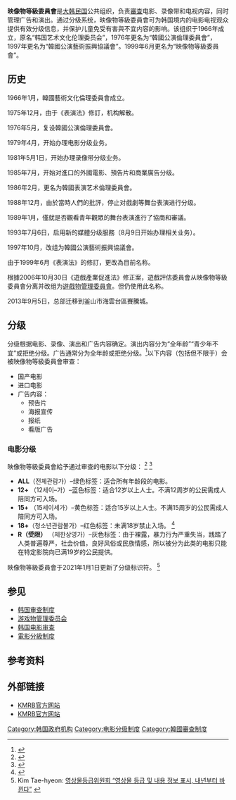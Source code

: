 {{Infobox organization
| name = 映像物等級委員會
| image = Korea Media Rating Board 2019 logo hangug-eo.svg
| original_name ={{lang|ko|영상물등급위원회}}
| location = {{ROK}}[[釜山廣域市|釜山廣域市]][[海雲臺區|海雲臺區]]賽騰城
| language = [[韩语|韩语]]
| region_served = {{ROK}}
| formation = {{Start date and age|1966}}
| type = [[电影分级制度|分级机构]]
| abbreviation = KMRB（{{lang|en|Korea Media Rating Board}}）
}}
{{Infobox Korean name
|hangul=영상물등급위원회
|hanja=映像物等級委員會
|rr=Yeongsangmul Deunggeup Wiwonhoe
|mr=Yŏngsangmul Tŭnggŭp Wiwŏnhoe
}}
'''映像物等級委員會'''是[[大韩民国|大韩民国]]公共组织，负责[[韩国审查制度|審查]]电影、录像带和电视内容，同时管理广告和演出。通过分级系统，映像物等級委員會可为韩国境内的电影电视观众提供有效分级信息，并保护儿童免受有害與不宜内容的影响。该组织于1966年成立，原名“韩国艺术文化伦理委员会”，1976年更名为“韓國公演倫理委員會”，1997年更名为“韓國公演藝術振興協議會”。1999年6月更名为“映像物等級委員會”。

== 历史 ==
1966年1月，韓國藝術文化倫理委員會成立。

1975年12月，由于《表演法》修訂，机构解散。

1976年5月，复设韓國公演倫理委員會。

1979年4月，开始办理电影分级业务。

1981年5月1日，开始办理录像带分级业务。

1985年7月，开始对進口的外國電影、預告片和商業廣告分级。

1986年2月，更名为韓國表演艺术倫理委員會。

1988年12月，由於當時人們的批評，停止对戲劇等舞台表演进行分级。

1989年1月，僅就是否觀看青年觀眾的舞台表演進行了協商和審議。

1993年7月6日，启用新的媒體分级服務（8月9日开始办理相关业务）。

1997年10月，改组为韓國公演藝術振興協議會。

由于1999年6月《表演法》的修訂，更改為目前名称。

根據2006年10月30日《遊戲產業促進法》修正案，遊戲評估委員會从映像物等級委員會分离并改组为[[遊戲物管理委員會|遊戲物管理委員會]]。但仍使用此名称。

2013年9月5日，总部迁移到釜山市海雲台區賽騰城。

== 分级 ==
分级根据电影、录像、演出和广告内容确定。演出内容分为“全年龄”“青少年不宜”或拒绝分级。广告通常分为全年龄或拒绝分级。<ref name="stats">{{Cite web|title=Classification: Categories|url=http://global.kmrb.or.kr/classification/categories.do|accessdate=29 June 2015|publisher=Korea Media Rating Board|archiveurl=https://web.archive.org/web/20150629204007/http://global.kmrb.or.kr/classification/categories.do|archivedate=29 June 2015}}</ref>以下内容（包括但不限于）会被映像物等級委員會审查：

* 国产电影
* 进口电影
* 广告内容：
** 预告片
** 海报宣传
** 报纸
** 看版广告

=== 电影分级 ===
{{multiple image|perrow=5|alt5=Limit|alt10=Limit|image10=KMRB RS.svg|alt9=R|image9=KMRB 18.svg|alt8=15|image8=KMRB 15.svg|alt7=12|image7=KMRB 12.svg|alt6=All|image6=KMRB All.svg|image5=KMRB X.png|caption_align=center|alt4=R|image4=KMRB D.png|alt3=15|image3=KMRB C.png|alt2=12|image2=KMRB B.png|alt1=All|image1=KMRB A.png|width=50|header_align=center|footer=映像物等級委員會的旧版分级标识}}

映像物等級委員會給予通过审查的电影以下分级： <ref name="stats">{{Cite web|title=Classification: Categories|url=http://global.kmrb.or.kr/classification/categories.do|accessdate=29 June 2015|publisher=Korea Media Rating Board|archiveurl=https://web.archive.org/web/20150629204007/http://global.kmrb.or.kr/classification/categories.do|archivedate=29 June 2015}}</ref> <ref>{{Cite news|first=Claire|author=Lee|title=Media Rating Board OKs Screening of Kim Ki-duk’s Controversial 'Moebius'|work=[[The_Korea_Herald|The Korea Herald]]|date=7 August 2013|url=http://www.koreaherald.com/common_prog/newsprint.php?ud=20130807000590&dt=2|accessdate=11 May 2014|archivedate=15 May 2014|archiveurl=https://web.archive.org/web/20140515081209/http://www.koreaherald.com/common_prog/newsprint.php?ud=20130807000590&dt=2}}</ref>

* '''ALL'''（전체관람가）–绿色标签：适合所有年龄段的电影。
* '''12+''' （12세이–가）–蓝色标签：适合12岁以上人士。不满12周岁的公民需成人陪同方可入场。
* '''15+''' （15세이세가）–黄色标签：适合15岁以上人士。不满15周岁的公民需成人陪同方可入场。
* '''18+'''（청소년관람불가）–红色标签：未满18岁禁止入场。 <ref name="herald">{{Cite web|title=Media Rating Board OKs screening of Kim Ki-duk’s controversial ‘Moebius’-프린트화면|url=http://www.koreaherald.com/common_prog/newsprint.php?ud=20130807000590&dt=2|accessdate=2013-11-04|date=2013-08-07|publisher=Koreaherald.com|archiveurl=https://web.archive.org/web/20131009043332/http://www.koreaherald.com/common_prog/newsprint.php?ud=20130807000590&dt=2|archivedate=2013-10-09}}</ref> 
* '''R（受限）''' （제한상영가）–灰色标签：由于裸露，暴力行为严重失当，践踏了人类普遍尊严，社会价值，良好风俗或民族情感，所以被分为此类的电影只能在特定影院向已满19岁的公民提供。
映像物等級委員會于2021年1月1日更新了分级标识符。 <ref>Kim Tae-hyeon: [https://www.getnews.co.kr/news/articleView.html?idxno=243006 영상물등급위원회 “영상물 등급 및 내용 정보 표시, 내년부터 바뀐다”] {{Wayback|url=https://www.getnews.co.kr/news/articleView.html?idxno=243006 |date=20210128003146 }}</ref>

== 参见 ==
* [[韩国审查制度|韩国审查制度]]
* [[游戏物管理委员会|游戏物管理委员会]]
* [[韩国电影审查|韩国电影审查]]
* [[電影分級制度|電影分級制度]]

== 参考资料 ==
<references />

== 外部链接 ==

* [https://kmrb.or.kr/main.do KMRB官方网站] {{Wayback|url=https://kmrb.or.kr/main.do |date=20210117081907 }}{{In lang|ko}}
* [https://global.kmrb.or.kr/eng/Main.do KMRB官方网站] {{Wayback|url=https://global.kmrb.or.kr/eng/Main.do |date=20201130083358 }}{{In lang|en}}
{{电子游戏争议}}
[[Category:韩国政府机构|Category:韩国政府机构]]
[[Category:电影分级制度|Category:电影分级制度]]
[[Category:韓國審查制度|Category:韓國審查制度]]